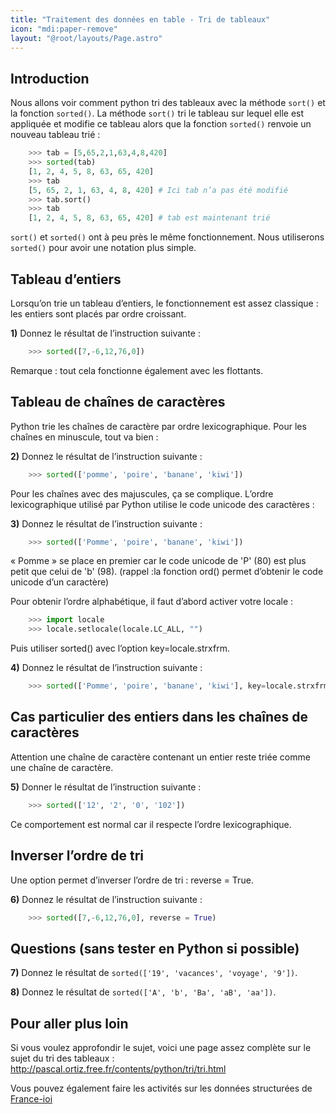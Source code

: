 ```yaml
---
title: "Traitement des données en table - Tri de tableaux"
icon: "mdi:paper-remove"
layout: "@root/layouts/Page.astro"
---
```


## Introduction

Nous allons voir comment python tri des tableaux avec la méthode `sort()` et
la fonction `sorted()`. La méthode `sort()` tri le tableau sur lequel elle est
appliquée et modifie ce tableau alors que la fonction `sorted()` renvoie un
nouveau tableau trié :

```py
    >>> tab = [5,65,2,1,63,4,8,420]
    >>> sorted(tab)
    [1, 2, 4, 5, 8, 63, 65, 420]
    >>> tab
    [5, 65, 2, 1, 63, 4, 8, 420] # Ici tab n’a pas été modifié
    >>> tab.sort()
    >>> tab
    [1, 2, 4, 5, 8, 63, 65, 420] # tab est maintenant trié
```

`sort()` et `sorted()` ont à peu près le même fonctionnement. Nous utiliserons
`sorted()` pour avoir une notation plus simple.

## Tableau d’entiers

Lorsqu’on trie un tableau d’entiers, le fonctionnement est assez classique :
les entiers sont placés par ordre croissant.

**1)** Donnez le résultat de l’instruction suivante :

```py
    >>> sorted([7,-6,12,76,0])
```

Remarque : tout cela fonctionne également avec les flottants.

## Tableau de chaînes de caractères

Python trie les chaînes de caractère par ordre lexicographique. Pour les
chaînes en minuscule, tout va bien :

**2)** Donnez le résultat de l’instruction suivante :

```py
    >>> sorted(['pomme', 'poire', 'banane', 'kiwi'])
```

Pour les chaînes avec des majuscules, ça se complique. L’ordre lexicographique
utilisé par Python utilise le code unicode des caractères :

**3)** Donnez le résultat de l’instruction suivante :

```py
    >>> sorted(['Pomme', 'poire', 'banane', 'kiwi'])
```

« Pomme » se place en premier car le code unicode de 'P' (80) est plus petit
que celui de 'b' (98). (rappel :la fonction ord() permet d’obtenir le code
unicode d’un caractère)

Pour obtenir l’ordre alphabétique, il faut d’abord activer votre locale :

```py
    >>> import locale
    >>> locale.setlocale(locale.LC_ALL, "")
```

Puis utiliser sorted() avec l’option key=locale.strxfrm.

**4)** Donnez le résultat de l’instruction suivante :

```py
    >>> sorted(['Pomme', 'poire', 'banane', 'kiwi'], key=locale.strxfrm)
```

## Cas particulier des entiers dans les chaînes de caractères

Attention une chaîne de caractère contenant un entier reste triée comme une
chaîne de caractère.

**5)** Donner le résultat de l’instruction suivante :

```py
    >>> sorted(['12', '2', '0', '102'])
```

Ce comportement est normal car il respecte l’ordre lexicographique.

## Inverser l’ordre de tri

Une option permet d’inverser l’ordre de tri : reverse = True.

**6)** Donnez le résultat de l’instruction suivante :

```py
    >>> sorted([7,-6,12,76,0], reverse = True)
```

## Questions (sans tester en Python si possible)

**7)** Donnez le résultat de `sorted(['19', 'vacances', 'voyage', '9'])`.

**8)** Donnez le résultat de `sorted(['A', 'b', 'Ba', 'aB', 'aa'])`.

## Pour aller plus loin

Si vous voulez approfondir le sujet, voici une page assez complète sur le
sujet du tri des tableaux : http://pascal.ortiz.free.fr/contents/python/tri/tri.html

Vous pouvez également faire les activités sur les données structurées de
[France-ioi](http://www.france-ioi.org/confinement/)